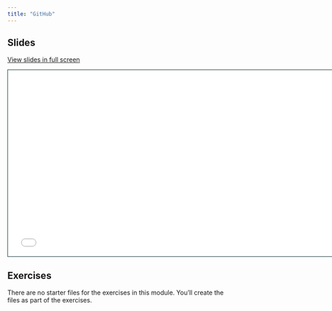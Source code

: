 ```yaml
---
title: "GitHub"
---
```


## Slides

[View slides in full screen](1-5-github.html)

```{=html}
<iframe class="slide-deck" src="1-5-github.html" height="420" width="747" style="border: 1px solid #123233;"></iframe>
```
## Exercises

There are no starter files for the exercises in this module. You'll create the files as part of the exercises.
